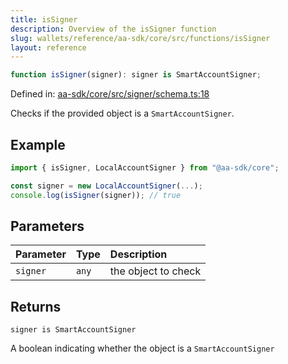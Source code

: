 ```yaml
---
title: isSigner
description: Overview of the isSigner function
slug: wallets/reference/aa-sdk/core/src/functions/isSigner
layout: reference
---
```


```ts
function isSigner(signer): signer is SmartAccountSigner;
```

Defined in: [aa-sdk/core/src/signer/schema.ts:18](https://github.com/alchemyplatform/aa-sdk/blob/923a52171f7246172caf350853843e6680197da9/aa-sdk/core/src/signer/schema.ts#L18)

Checks if the provided object is a `SmartAccountSigner`.

## Example

```ts
import { isSigner, LocalAccountSigner } from "@aa-sdk/core";

const signer = new LocalAccountSigner(...);
console.log(isSigner(signer)); // true
```

## Parameters

| Parameter | Type  | Description         |
| :-------- | :---- | :------------------ |
| `signer`  | `any` | the object to check |

## Returns

`signer is SmartAccountSigner`

A boolean indicating whether the object is a `SmartAccountSigner`
